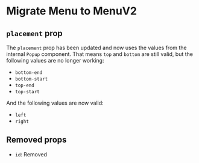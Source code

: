 
<Meta title="Migrations/Menu to MenuV2"/>


# Migrate Menu to MenuV2

## `placement` prop

The `placement` prop has been updated and now uses the values from the internal `Popup` component. That means `top` and `bottom` are still valid, but the following values are no longer working:

- `bottom-end`
- `bottom-start`
- `top-end`
- `top-start`

And the following values are now valid:

- `left`
- `right`

## Removed props

- `id`: Removed

